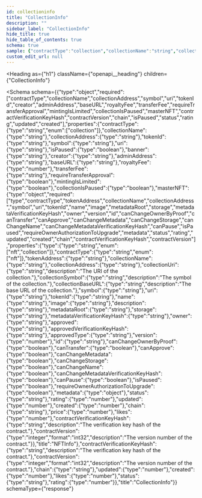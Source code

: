 ```yaml
---
id: collectioninfo
title: "CollectionInfo"
description: ""
sidebar_label: "CollectionInfo"
hide_title: true
hide_table_of_contents: true
schema: true
sample: {"contractType":"collection","collectionName":"string","collectionAddress":"string","tokenId":"string","symbol":"string","uri":"string","isPaused":true,"banner":"string","creator":"string","adminAddress":"string","baseURL":"string","royaltyFee":0,"transferFee":"string","requireTransferApproval":true,"mintingIsLimited":true,"collectionIsPaused":true,"masterNFT":{"type":"nft","contractType":"nft","tokenAddress":"string","collectionName":"string","collectionAddress":"string","collectionUri":"string","collectionSymbol":"string","collectionBaseURL":"string","symbol":"string","uri":"string","tokenId":"string","name":"string","image":"string","description":"string","metadataRoot":"string","storage":"string","metadataVerificationKeyHash":"string","owner":"string","approved":"string","approvedVerificationKeyHash":"string","approvedType":"string","version":0,"id":"string","canChangeOwnerByProof":true,"canTransfer":true,"canApprove":true,"canChangeMetadata":true,"canChangeStorage":true,"canChangeName":true,"canChangeMetadataVerificationKeyHash":true,"canPause":true,"isPaused":true,"requireOwnerAuthorizationToUpgrade":true,"metadata":{},"status":"string","rating":0,"updated":0,"created":0,"chain":"string","price":0,"likes":0,"contractVerificationKeyHash":"string","contractVersion":0},"contractVerificationKeyHash":"string","contractVersion":0,"chain":"string","updated":0,"created":0,"likes":0,"status":"string","rating":0}
custom_edit_url: null
---
```



<Heading
  as={"h1"}
  className={"openapi__heading"}
  children={"CollectionInfo"}
>
</Heading>





<Schema
  schema={{"type":"object","required":["contractType","collectionName","collectionAddress","symbol","uri","tokenId","creator","adminAddress","baseURL","royaltyFee","transferFee","requireTransferApproval","mintingIsLimited","collectionIsPaused","masterNFT","contractVerificationKeyHash","contractVersion","chain","isPaused","status","rating","updated","created"],"properties":{"contractType":{"type":"string","enum":["collection"]},"collectionName":{"type":"string"},"collectionAddress":{"type":"string"},"tokenId":{"type":"string"},"symbol":{"type":"string"},"uri":{"type":"string"},"isPaused":{"type":"boolean"},"banner":{"type":"string"},"creator":{"type":"string"},"adminAddress":{"type":"string"},"baseURL":{"type":"string"},"royaltyFee":{"type":"number"},"transferFee":{"type":"string"},"requireTransferApproval":{"type":"boolean"},"mintingIsLimited":{"type":"boolean"},"collectionIsPaused":{"type":"boolean"},"masterNFT":{"type":"object","required":["type","contractType","tokenAddress","collectionName","collectionAddress","symbol","uri","tokenId","name","image","metadataRoot","storage","metadataVerificationKeyHash","owner","version","id","canChangeOwnerByProof","canTransfer","canApprove","canChangeMetadata","canChangeStorage","canChangeName","canChangeMetadataVerificationKeyHash","canPause","isPaused","requireOwnerAuthorizationToUpgrade","metadata","status","rating","updated","created","chain","contractVerificationKeyHash","contractVersion"],"properties":{"type":{"type":"string","enum":["nft","collection"]},"contractType":{"type":"string","enum":["nft"]},"tokenAddress":{"type":"string"},"collectionName":{"type":"string"},"collectionAddress":{"type":"string"},"collectionUri":{"type":"string","description":"The URI of the collection."},"collectionSymbol":{"type":"string","description":"The symbol of the collection."},"collectionBaseURL":{"type":"string","description":"The base URL of the collection."},"symbol":{"type":"string"},"uri":{"type":"string"},"tokenId":{"type":"string"},"name":{"type":"string"},"image":{"type":"string"},"description":{"type":"string"},"metadataRoot":{"type":"string"},"storage":{"type":"string"},"metadataVerificationKeyHash":{"type":"string"},"owner":{"type":"string"},"approved":{"type":"string"},"approvedVerificationKeyHash":{"type":"string"},"approvedType":{"type":"string"},"version":{"type":"number"},"id":{"type":"string"},"canChangeOwnerByProof":{"type":"boolean"},"canTransfer":{"type":"boolean"},"canApprove":{"type":"boolean"},"canChangeMetadata":{"type":"boolean"},"canChangeStorage":{"type":"boolean"},"canChangeName":{"type":"boolean"},"canChangeMetadataVerificationKeyHash":{"type":"boolean"},"canPause":{"type":"boolean"},"isPaused":{"type":"boolean"},"requireOwnerAuthorizationToUpgrade":{"type":"boolean"},"metadata":{"type":"object"},"status":{"type":"string"},"rating":{"type":"number"},"updated":{"type":"number"},"created":{"type":"number"},"chain":{"type":"string"},"price":{"type":"number"},"likes":{"type":"number"},"contractVerificationKeyHash":{"type":"string","description":"The verification key hash of the contract."},"contractVersion":{"type":"integer","format":"int32","description":"The version number of the contract."}},"title":"NFTInfo"},"contractVerificationKeyHash":{"type":"string","description":"The verification key hash of the contract."},"contractVersion":{"type":"integer","format":"int32","description":"The version number of the contract."},"chain":{"type":"string"},"updated":{"type":"number"},"created":{"type":"number"},"likes":{"type":"number"},"status":{"type":"string"},"rating":{"type":"number"}},"title":"CollectionInfo"}}
  schemaType={"response"}
>
  
</Schema>
            